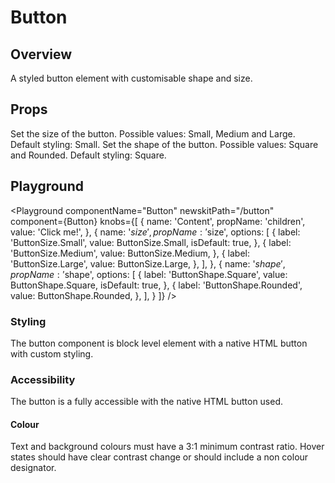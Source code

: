 


# Button

## Overview

A styled button element with customisable shape and size.

## Props

<Block marginTop="sizing040">
  <Prop name="$size" type="ButtonSize">
    Set the size of the button. Possible values: Small, Medium and Large. Default styling: Small.
  </Prop>
  <Prop name="$shape" type="ButtonShape">
    Set the shape of the button. Possible values: Square and Rounded. Default styling: Square.
  </Prop>
</Block>

## Playground

<Playground
  componentName="Button"
  newskitPath="/button"
  component={Button}
  knobs={[
    {
      name: 'Content',
      propName: 'children',
      value: 'Click me!',
    },
    {
      name: '$size',
      propName: '$size',
      options: [
        {
          label: 'ButtonSize.Small',
          value: ButtonSize.Small,
          isDefault: true,
        },
        {
          label: 'ButtonSize.Medium',
          value: ButtonSize.Medium,
        },
        {
          label: 'ButtonSize.Large',
          value: ButtonSize.Large,
        },
      ],
    },
    {
      name: '$shape',
      propName: '$shape',
      options: [
        {
          label: 'ButtonShape.Square',
          value: ButtonShape.Square,
          isDefault: true,
        },
        {
          label: 'ButtonShape.Rounded',
          value: ButtonShape.Rounded,
        },
      ],
    }
  ]}
/>

### Styling

The button component is block level element with a native HTML button with custom styling.

### Accessibility

The button is a fully accessible with the native HTML button used.

#### Colour

Text and background colours must have a 3:1 minimum contrast ratio.
Hover states should have clear contrast change or should include a non colour designator.
